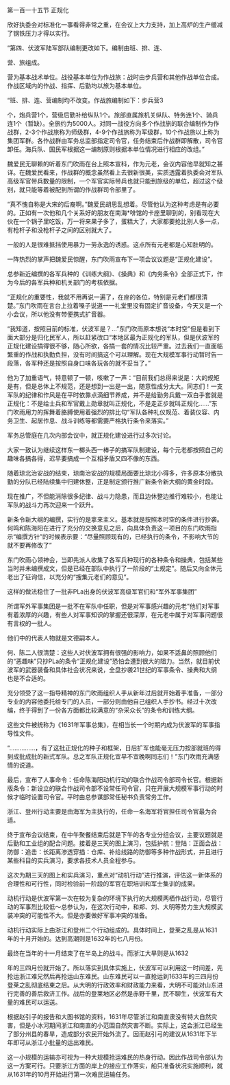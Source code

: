 

第一百一十五节 正规化

欣好执委会对标准化一事看得非常之重，在会议上大力支持，加上高炉的生产缓减了钢铁压力才得以实行。

“第四、伏波军陆军部队编制更改如下。编制由班、排、连、

营、旅组成。

营为基本战术单位。战役基本单位为作战旅：战时由步兵营和其他作战单位合成。作战区域内的作战、指挥、后勤均以旅为基本单位。

“班、排、连、营编制均不改变。作战旅编制如下：步兵营3

个，炮兵营1个，营级后勤补给纵队1个。旅部直属旅机关纵队、特务连1个、骑兵连1个（暂缺）。全旅约为5000人。对同一战役方向多个作战旅的联合编制作为作战群，2-3个作战旅称为师级群，4-9个作战旅称为军级群，10个作战旅以上称为集团军群。各作战群由军务总监部指定司令官，任务结束后作战群即解散，司令官卸任。海兵队、国民军根据这一编制原则根据本单位情况进行相应的改组。”

魏爱民无聊赖的听着东门吹雨在台上照本宣科，作为元老，会议内容他早就知之甚详。在魏爱民看来，作战群的概念虽然看上去很新很美，实质透露着执委会对军队高级军官带兵数量的限制，一个军官实际带兵也就只能到旅级的单位，超过这个级别，就只能等着被配到所谓的作战群司令部里了。

“真不愧自称是大宋的后裔啊。”魏爱民胡思乱想着。尽管他认为这种考虑是有必要的。正如有一次他和几个关系好的朋友在南海*啡馆的卡座里聊到的，别看现在大伙在一个锅子里吃饭，万一将来果子多了，蛋糕大了，大家都要抢比别人多一点，有枪杆子和没枪杆子之间的区别就大了。

一般的人是很难抵挡使用暴力一劳永逸的诱惑。这点所有元老都是心知肚明的。

一阵热烈的掌声把魏爱民惊醒，东门吹雨宣布下一项会议议题是“正规化建设”。

总参新近编撰的各军兵种的《训练大纲》、《操典》和《内务条令》全部正式下，作为今后的各军兵种和机关部门的考核依据。

“正规化的重要性，我就不用再说一遍了，在座的各位，特别是元老们都很清楚。”东门吹雨在言台上拉着嗓子说道一一礼堂里没有固定扩音设备，今天又是一个小会议，所以他没有带便携式扩音器。

“我知道，按照目前的标准，伏波军是？…”东门吹雨原本想说“本时空”但是看到下面大部分是归化民军人，所以赶紧改口“本地区最为正规化的军队，但是伏波军的正规化建设搞得很不够，随心所欲，各搞一套的情况比较严重。过去我们一直面临繁重的作战和执勤负担，没有时间搞这个可以理解。现在大规模军事行动暂时告一段落，各军种还是按照自身口味各玩各的就不妥当了。”

他为了加重语气，特意顿了一顿，咳嗽了一声：“目前我们总得来说是：大的规矩是有，但是总体上不规范，还是想到一出是一出，随意性成分太大。同志们！一支军队的纪律和作风是在平时依靠点滴细节养成，并不是给勤务兵戴一双白手套就是正规化：不是给士兵和军官戴上勋章就叫正规化，不是走正步就叫正规化……”东门吹雨用力的挥舞着胳膊使用着强烈的排比句“军队各种礼仪规范、着装仪容、内务卫生、起居作息、战斗训练等都需要严格执行条令来落实。”

军务总管庭在几次内部会议中，就正规化建设进行过多次讨论。

大家一致认为继续这样东一榔头西一棒子的搞军队制建设，每个元老都按照自己的趣味各搞各得，迟早要搞成一个互相矛盾又四不像的东西。

随着琼北治安战的结束，琼南治安战的规模局面要比琼北小得多，许多原本分散执勤的分队已经陆续集中归建休整，正是制定颁行推广新条令新大纲的黄金时段。

现在推广，不但能消除很多纪律、战斗力隐患，而且边休整边推行难较小，也能让军队的战斗力再次迎来一个跃升。

新条令新大纲的编撰，实行的是拿来主义。基本就是按照本时空的条件进行抄袭。何鸣和陈海阳在进行了充分的交换意见之后，向具体负责这一项目的东门吹雨指示“编撰方针”的时候表示要：“尽量照顾现有的，已经执行的条令，不影响大节的就不要再修改了”

东门吹雨心领神会，当即先派人收集了各军兵种现行的各种条令和操典，包括某些当时并未编撰成文，但是已经在部队中执行了一阶段的“土规定”。随后又向全体元老出了征询信，以充分的“搜集元老们的意见”。

这样的做法稳住了一批非PLa出身的伏波军高级军官们和“军外军事集团”

所谓军外军事集团是一批不在军队中任职，但是对军事感兴趣的元老”他们对军事有着浓厚的兴趣，有些人对军事知识的掌握还很深厚，在元老中属于对军事问题很有言权的一批人。

他们中的代表人物就是文德嗣本人。

何、陈二人很清楚：这些人对伏波军拥有很强的影响力，如果不适鼻的照顾他们的“恶趣味”只抄PLa的条令“正规化建设”恐怕会遭到很大的阻力。当然，就目前伏波军的武器装备和具体社会状况来说，全盘抄袭21世纪的军事条令、操典和大纲也是不合适的。

充分领受了这一指导精神的东门吹雨组织人手从新年过后就开始着手准备，一部分专业的内容他委托给专门的人员，一部分则由他自己组织人手抄书。经过十次改编，终于得到了一份各方面都比较满意的“杂采众长”的条令和训练大纲。

这些文件被统称为《1631年军事总集》，在相当长一个时期内成为伏波军的军事指导性文件。

“……………，有了这批正规化的种子和框架，日后扩军也能毫无压力按部就班的得到成批成批的新式军队。总之军队正规化宜早不宜晚啊同志们！”东门吹雨充满感情的说道。

最后，宣布了人事命令：任命陈海阳动机行动的联合作战司令部司令长官。根据新版条令：新设立的联合作战司令部不设常任司令官，只在开展大规模军事行动的时候才临时设置司令官。平时由总参谋部常任秘书负责常务工作。

浙江、登州行动主要是由海军为主执行的，任命一名海军将官担任司令官最为合适。

终于宣布会议结束，在中午聚餐结束后就是下午的各专业分组会议，主要议题就是后勤和工业组的配合问题。接着是三天的图上演习，包括护航：登陆：正面会战：防御：追击：长距离渗透穿插：仓库、补给线路的防御等多种作战形式，并且进行某些科目的实兵演习，要求各技术人员全程参与。

这次为期三天的图上和实兵演习，重点对“动机行动”进行推演，评估这一新体系的合理性和可行性，同时检验前一阶段的军官在职培训和军士集训的成果。

动机行动是伏波军第一次在较为复杂的环境下执行的大规模两栖作战行动，尽管行动的军事烈比较低～总参认为，在这次行动中，和郑、刘、大明等势力生大规模武装冲突的可能性不大。但是亦要做好军事冲突的准备。

动机行动实际上由浙江和登州二个行动组成的。具体时间上，登莱之乱是从1631年的十月开始的。达到高潮则是1632年的七八月份。

最终在当年的十一月结束了在半岛上的战斗。而浙江大旱则是从1632

年的三四月份就开始了。所以落实到具体实施上，伏波军可以利用这一时间差，先抢运浙江难兄然后再抢运山东难民。山东难民可以一直抢运到1633年的三四月份登莱之乱彻底结束之后。从大明的行政效率和财政能力来看，大明不可能对山东进行完善的善后救济工作。战后的登莱地区必然是赤野千里，民不聊生，伏波军有大量的难民可以运送。

根据赵引子的报告和大图书馆的资料，1631年尽管浙江和南直隶没有特大自然灾害，但是小冰河期间浙江和南直的小范围自然灾害不断。实际上，这会浙江已经生了部分州县的春旱，造成部分农民开始外流了。因而赵引弓的建议从1631年下半年即可从浙江小批量的运出难民。

这一小规模的运输亦可视为一种大规模抢运难民的热身行动。因此作战司令部认为这一方案可行。只要浙江方面的岸上的接应工作落实，船只准备状况实施顺利，就从1631年的10月开始进行第一次难民运输任务。

